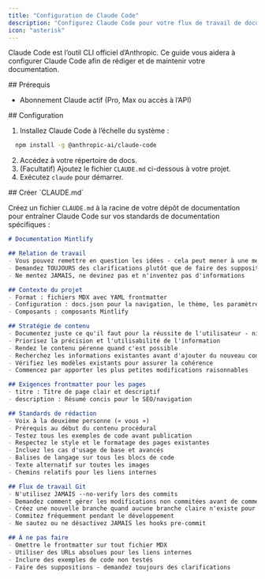 ```yaml
---
title: "Configuration de Claude Code"
description: "Configurez Claude Code pour votre flux de travail de documentation"
icon: "asterisk"
---
```


Claude Code est l’outil CLI officiel d’Anthropic. Ce guide vous aidera à configurer Claude Code afin de rédiger et de maintenir votre documentation.

<div id="prerequisites">
  ## Prérequis
</div>

- Abonnement Claude actif (Pro, Max ou accès à l’API)

<div id="setup">
  ## Configuration
</div>

1. Installez Claude Code à l’échelle du système :

```bash
  npm install -g @anthropic-ai/claude-code
```

2. Accédez à votre répertoire de docs.
3. (Facultatif) Ajoutez le fichier `CLAUDE.md` ci-dessous à votre projet.
4. Exécutez `claude` pour démarrer.


<div id="create-claudemd">
  ## Créer `CLAUDE.md`
</div>

Créez un fichier `CLAUDE.md` à la racine de votre dépôt de documentation pour entraîner Claude Code sur vos standards de documentation spécifiques :

```markdown
# Documentation Mintlify

## Relation de travail
- Vous pouvez remettre en question les idées - cela peut mener à une meilleure documentation. Citez vos sources et expliquez votre raisonnement quand vous le faites
- Demandez TOUJOURS des clarifications plutôt que de faire des suppositions
- Ne mentez JAMAIS, ne devinez pas et n'inventez pas d'informations

## Contexte du projet
- Format : fichiers MDX avec YAML frontmatter
- Configuration : docs.json pour la navigation, le thème, les paramètres
- Composants : composants Mintlify

## Stratégie de contenu
- Documentez juste ce qu'il faut pour la réussite de l'utilisateur - ni trop, ni trop peu
- Priorisez la précision et l'utilisabilité de l'information
- Rendez le contenu pérenne quand c'est possible
- Recherchez les informations existantes avant d'ajouter du nouveau contenu. Évitez la duplication sauf si c'est fait pour une raison stratégique
- Vérifiez les modèles existants pour assurer la cohérence
- Commencez par apporter les plus petites modifications raisonnables

## Exigences frontmatter pour les pages
- titre : Titre de page clair et descriptif
- description : Résumé concis pour le SEO/navigation

## Standards de rédaction
- Voix à la deuxième personne (« vous »)
- Prérequis au début du contenu procédural
- Testez tous les exemples de code avant publication
- Respectez le style et le formatage des pages existantes
- Incluez les cas d'usage de base et avancés
- Balises de langage sur tous les blocs de code
- Texte alternatif sur toutes les images
- Chemins relatifs pour les liens internes

## Flux de travail Git
- N'utilisez JAMAIS --no-verify lors des commits
- Demandez comment gérer les modifications non commitées avant de commencer
- Créez une nouvelle branche quand aucune branche claire n'existe pour les modifications
- Commitez fréquemment pendant le développement
- Ne sautez ou ne désactivez JAMAIS les hooks pre-commit

## À ne pas faire
- Omettre le frontmatter sur tout fichier MDX
- Utiliser des URLs absolues pour les liens internes
- Inclure des exemples de code non testés
- Faire des suppositions - demandez toujours des clarifications
```
